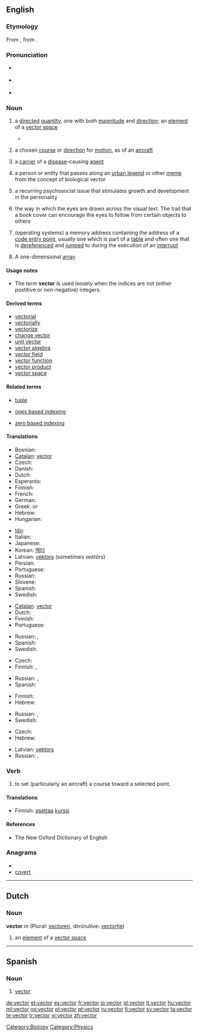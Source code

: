 {{was wotd|2006|June|3}}
==English==
{{wikipedia}}

===Etymology===
From {{etyl|la}} {{term|vector||carrier|lang=la}}, from {{term|vehere||to carry|lang=la}}.

===Pronunciation===
* {{a|UK}} {{IPA|/ˈvɛktə/}}
* {{a|US}} {{IPA|/ˈvɛktɚ/}}
* {{audio|en-us-vector.ogg|Audio (US)}}

===Noun===
{{en-noun}}

# {{mathematics}} a [[directed]] [[quantity]], one with both [[magnitude]] and [[direction]]; an [[element]] of a [[vector space]]
#* {{quote-book|passage=As examples of '''vector''' quantities may be mentioned the distance between any two given points, a velocity, a force, an acceleration, angular velocity, intensity of magnetization flux of heat.|title=[[S:The New Student's Reference Work/Vector|The New Student's Reference Work]]|year=1914}}
# {{context|aviation}} a chosen [[course]] or [[direction]] for [[motion]], as of an [[aircraft]]
# {{epidemiology}} a [[carrier]] of a [[disease]]-causing [[agent]]
# {{sociology}} a person or entity that passes along an [[urban legend]] or other [[meme]] from the concept of biological vector
# {{psychology}} a recurring psychosocial issue that stimulates growth and development in the personality
# the way in which the eyes are drawn across the visual text. The trail that a book cover can encourage the eyes to follow from certain objects to others
# {{computing}} (operating systems) a memory address containing the address of a [[code entry point]], usually one which is part of a [[table]] and often one that is [[dereference|dereferenced]] and [[jump|jumped]] to during the execution of an [[interrupt]]
# {{programming}} A one-dimensional [[array]].

====Usage notes====
* {{programming}} The term '''vector''' is used loosely when the indices are not (either postitive or non-negative) integers.

====Derived terms====
* [[vectorial]]
* [[vectorially]]
* [[vectorize]]
* [[change vector]]
* [[unit vector]]
* [[vector algebra]]
* [[vector field]]
* [[vector function]]
* [[vector product]]
* [[vector space]]

====Related terms====
* [[tuple]]
* {{computing}} [[ones based indexing]]
* {{computing}} [[zero based indexing]]

====Translations====
{{trans-top|directed quantity (1)}}
* Bosnian: {{t-|bs|Vektor|m}}
* [[Catalan]]: [[#Catalan|vector]] {{m}}
* Czech: {{t-|cs|vektor|m}}
* Danish: {{t-|da|vektor|c}}
* Dutch: {{t-|nl|vector|m}}
* Esperanto: {{t-|eo|vektoro|xs=Esperanto}}
* Finnish: {{t+|fi|vektori}}
* French: {{t+|fr|vecteur|m}}
* German: {{t+|de|Vektor|m}}
* Greek: {{t+|el|διάνυσμα|n}} or {{t-|el|άνυσμα|n}}
* Hebrew: {{he-translation|וקטור|vektór}} {{m}}
* Hungarian: {{t+|hu|vektor}}
{{trans-mid}}
* [[Ido]]: {{t+|io|vektoro|xs=Ido}}
* Italian: {{t+|it|vettore|m}}
* Japanese: {{t+|ja|ベクトル}}
* Korean: [[벡터]]
* Latvian: [[vektors]] (sometimes ''vektōrs'') {{m}}
* Persian: {{t-|fa|بردار|xs=Persian}}
* Portuguese: {{t+|pt|vector|m}}
* Russian: {{t+|ru|вектор|m|tr=v'éktor}}
* Slovene: {{t+|sl|vektor|m}}
* Spanish: {{t+|es|vector|m}}
* Swedish: {{t+|sv|vektor|c}}
{{trans-bottom}}

{{trans-top|chosen course or direction for motion (2)}}
* [[Catalan]]: [[vector]] {{m}}
* Dutch: {{t+|nl|koers|f}}
* Finnish: {{t+|fi|kurssi}}
* Portuguese: {{t+|pt|vector|m}}
{{trans-mid}}
* Russian: {{t+|ru|курс|m|tr=kurs}}, {{t+|ru|направление|n|tr=napravl'énije}}
* Spanish: {{t+|es|vector|m}}
* Swedish: {{t+|sv|vektor|c}}
{{trans-bottom}}

{{trans-top|carrier of a disease-causing agent (3)}}
* Czech: {{t-|cs|přenašeč|m}}
* Finnish: {{t-|fi|taudinkantaja}}, {{t-|fi|tartunnanlevittäjä}}
{{trans-mid}}
* Russian: {{t|ru|переносчик|m|tr=p'er'enósčik}}, {{t|ru|носитель|m|tr=nósít'el'}}
* Spanish: {{t+|es|vector|m}}
{{trans-bottom}}

{{trans-top|person or entity that passes along an urban legend or other meme (4)}}
{{trans-mid}}
{{trans-bottom}}

{{trans-top|way in which the eyes are drawn across the visual text}}
{{trans-mid}}
{{trans-bottom}}

{{trans-top|memory address containing the address of a code entry point}}
{{trans-mid}}
{{trans-bottom}}

{{trans-top|data structure consisting of a series of contiguous storage locations which are accessed via an integer offset}}
* Finnish: {{t+|fi|vektori}}
* Hebrew: {{he-translation|וקטור|vektór}} {{m}}
{{trans-mid}}
* Russian: {{t+|ru|вектор|m|tr=v'éktor}}, {{t|ru|массив|m|tr=massív}}
* Swedish: {{t+|sv|vektor|c}}
{{trans-bottom}}

{{trans-top|one-dimensional array}}
* Czech: {{t-|cs|vektor|m}}
* Hebrew: {{he-translation|וקטור|vektór}} {{m}}
{{trans-mid}}
* Latvian: [[vektors]] {{m}}
* Russian: {{t+|ru|вектор|m|tr=v'éktor}}, {{t|ru|массив|m|tr=massív}}
{{trans-bottom}}

===Verb===
{{en-verb}}

# to set (particularly an aircraft) a course toward a selected point.

====Translations====
{{trans-top|to set (particularly an aircraft) a course toward a selected point}}
* Finnish: [[asettaa]] [[kurssi]]
{{trans-mid}}
{{trans-bottom}}

====References====
* The New Oxford Dictionary of English

===Anagrams===
* {{alphagram|ceortv}}
* [[covert#English|covert]]

----

==Dutch==

===Noun===
'''vector''' ''m'' (Plural: [[vectoren]], diminutive: [[vectortje]])

# {{mathematics|lang=nl}} an [[element]] of a [[vector space]]

<!--definitions in this area need to be added yet-->

[[Category:Biology]]
[[Category:Physics]]

----

==Spanish==

===Noun===
{{es-noun-m|pl=vectores}}

# [[#English|vector]]

[[de:vector]]
[[et:vector]]
[[es:vector]]
[[fr:vector]]
[[io:vector]]
[[id:vector]]
[[lt:vector]]
[[hu:vector]]
[[ml:vector]]
[[no:vector]]
[[pl:vector]]
[[pt:vector]]
[[ru:vector]]
[[fi:vector]]
[[sv:vector]]
[[ta:vector]]
[[te:vector]]
[[tr:vector]]
[[vi:vector]]
[[zh:vector]]